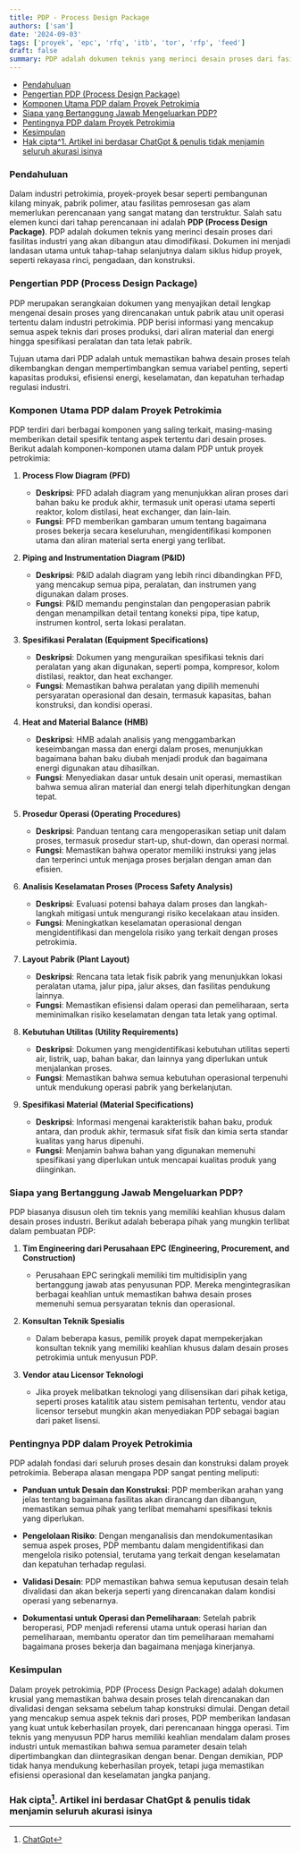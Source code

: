 ```yaml
---
title: PDP - Process Design Package
authors: ['sam']
date: '2024-09-03'
tags: ['proyek', 'epc', 'rfq', 'itb', 'tor', 'rfp', 'feed']
draft: false
summary: PDP adalah dokumen teknis yang merinci desain proses dari fasilitas industri yang akan dibangun atau dimodifikasi. Dokumen ini menjadi landasan utama untuk tahap-tahap selanjutnya dalam siklus hidup proyek, seperti rekayasa rinci, pengadaan, dan konstruksi.
---
```


- [Pendahuluan](#pendahuluan)
- [Pengertian PDP (Process Design Package)](#pengertian-pdp-process-design-package)
- [Komponen Utama PDP dalam Proyek Petrokimia](#komponen-utama-pdp-dalam-proyek-petrokimia)
- [Siapa yang Bertanggung Jawab Mengeluarkan PDP?](#siapa-yang-bertanggung-jawab-mengeluarkan-pdp)
- [Pentingnya PDP dalam Proyek Petrokimia](#pentingnya-pdp-dalam-proyek-petrokimia)
- [Kesimpulan](#kesimpulan)
- [Hak cipta^1. Artikel ini berdasar ChatGpt \& penulis tidak menjamin seluruh akurasi isinya](#hak-cipta1-artikel-ini-berdasar-chatgpt--penulis-tidak-menjamin-seluruh-akurasi-isinya)

### Pendahuluan

Dalam industri petrokimia, proyek-proyek besar seperti pembangunan kilang minyak, pabrik polimer, atau fasilitas pemrosesan gas alam memerlukan perencanaan yang sangat matang dan terstruktur. Salah satu elemen kunci dari tahap perencanaan ini adalah **PDP (Process Design Package)**. PDP adalah dokumen teknis yang merinci desain proses dari fasilitas industri yang akan dibangun atau dimodifikasi. Dokumen ini menjadi landasan utama untuk tahap-tahap selanjutnya dalam siklus hidup proyek, seperti rekayasa rinci, pengadaan, dan konstruksi.

### Pengertian PDP (Process Design Package)

PDP merupakan serangkaian dokumen yang menyajikan detail lengkap mengenai desain proses yang direncanakan untuk pabrik atau unit operasi tertentu dalam industri petrokimia. PDP berisi informasi yang mencakup semua aspek teknis dari proses produksi, dari aliran material dan energi hingga spesifikasi peralatan dan tata letak pabrik.

Tujuan utama dari PDP adalah untuk memastikan bahwa desain proses telah dikembangkan dengan mempertimbangkan semua variabel penting, seperti kapasitas produksi, efisiensi energi, keselamatan, dan kepatuhan terhadap regulasi industri.

### Komponen Utama PDP dalam Proyek Petrokimia

PDP terdiri dari berbagai komponen yang saling terkait, masing-masing memberikan detail spesifik tentang aspek tertentu dari desain proses. Berikut adalah komponen-komponen utama dalam PDP untuk proyek petrokimia:

1. **Process Flow Diagram (PFD)**

   - **Deskripsi**: PFD adalah diagram yang menunjukkan aliran proses dari bahan baku ke produk akhir, termasuk unit operasi utama seperti reaktor, kolom distilasi, heat exchanger, dan lain-lain.
   - **Fungsi**: PFD memberikan gambaran umum tentang bagaimana proses bekerja secara keseluruhan, mengidentifikasi komponen utama dan aliran material serta energi yang terlibat.

2. **Piping and Instrumentation Diagram (P&ID)**

   - **Deskripsi**: P&ID adalah diagram yang lebih rinci dibandingkan PFD, yang mencakup semua pipa, peralatan, dan instrumen yang digunakan dalam proses.
   - **Fungsi**: P&ID memandu penginstalan dan pengoperasian pabrik dengan menampilkan detail tentang koneksi pipa, tipe katup, instrumen kontrol, serta lokasi peralatan.

3. **Spesifikasi Peralatan (Equipment Specifications)**

   - **Deskripsi**: Dokumen yang menguraikan spesifikasi teknis dari peralatan yang akan digunakan, seperti pompa, kompresor, kolom distilasi, reaktor, dan heat exchanger.
   - **Fungsi**: Memastikan bahwa peralatan yang dipilih memenuhi persyaratan operasional dan desain, termasuk kapasitas, bahan konstruksi, dan kondisi operasi.

4. **Heat and Material Balance (HMB)**

   - **Deskripsi**: HMB adalah analisis yang menggambarkan keseimbangan massa dan energi dalam proses, menunjukkan bagaimana bahan baku diubah menjadi produk dan bagaimana energi digunakan atau dihasilkan.
   - **Fungsi**: Menyediakan dasar untuk desain unit operasi, memastikan bahwa semua aliran material dan energi telah diperhitungkan dengan tepat.

5. **Prosedur Operasi (Operating Procedures)**

   - **Deskripsi**: Panduan tentang cara mengoperasikan setiap unit dalam proses, termasuk prosedur start-up, shut-down, dan operasi normal.
   - **Fungsi**: Memastikan bahwa operator memiliki instruksi yang jelas dan terperinci untuk menjaga proses berjalan dengan aman dan efisien.

6. **Analisis Keselamatan Proses (Process Safety Analysis)**

   - **Deskripsi**: Evaluasi potensi bahaya dalam proses dan langkah-langkah mitigasi untuk mengurangi risiko kecelakaan atau insiden.
   - **Fungsi**: Meningkatkan keselamatan operasional dengan mengidentifikasi dan mengelola risiko yang terkait dengan proses petrokimia.

7. **Layout Pabrik (Plant Layout)**

   - **Deskripsi**: Rencana tata letak fisik pabrik yang menunjukkan lokasi peralatan utama, jalur pipa, jalur akses, dan fasilitas pendukung lainnya.
   - **Fungsi**: Memastikan efisiensi dalam operasi dan pemeliharaan, serta meminimalkan risiko keselamatan dengan tata letak yang optimal.

8. **Kebutuhan Utilitas (Utility Requirements)**

   - **Deskripsi**: Dokumen yang mengidentifikasi kebutuhan utilitas seperti air, listrik, uap, bahan bakar, dan lainnya yang diperlukan untuk menjalankan proses.
   - **Fungsi**: Memastikan bahwa semua kebutuhan operasional terpenuhi untuk mendukung operasi pabrik yang berkelanjutan.

9. **Spesifikasi Material (Material Specifications)**
   - **Deskripsi**: Informasi mengenai karakteristik bahan baku, produk antara, dan produk akhir, termasuk sifat fisik dan kimia serta standar kualitas yang harus dipenuhi.
   - **Fungsi**: Menjamin bahwa bahan yang digunakan memenuhi spesifikasi yang diperlukan untuk mencapai kualitas produk yang diinginkan.

### Siapa yang Bertanggung Jawab Mengeluarkan PDP?

PDP biasanya disusun oleh tim teknis yang memiliki keahlian khusus dalam desain proses industri. Berikut adalah beberapa pihak yang mungkin terlibat dalam pembuatan PDP:

1. **Tim Engineering dari Perusahaan EPC (Engineering, Procurement, and Construction)**

   - Perusahaan EPC seringkali memiliki tim multidisiplin yang bertanggung jawab atas penyusunan PDP. Mereka mengintegrasikan berbagai keahlian untuk memastikan bahwa desain proses memenuhi semua persyaratan teknis dan operasional.

2. **Konsultan Teknik Spesialis**

   - Dalam beberapa kasus, pemilik proyek dapat mempekerjakan konsultan teknik yang memiliki keahlian khusus dalam desain proses petrokimia untuk menyusun PDP.

3. **Vendor atau Licensor Teknologi**
   - Jika proyek melibatkan teknologi yang dilisensikan dari pihak ketiga, seperti proses katalitik atau sistem pemisahan tertentu, vendor atau licensor tersebut mungkin akan menyediakan PDP sebagai bagian dari paket lisensi.

### Pentingnya PDP dalam Proyek Petrokimia

PDP adalah fondasi dari seluruh proses desain dan konstruksi dalam proyek petrokimia. Beberapa alasan mengapa PDP sangat penting meliputi:

- **Panduan untuk Desain dan Konstruksi**: PDP memberikan arahan yang jelas tentang bagaimana fasilitas akan dirancang dan dibangun, memastikan semua pihak yang terlibat memahami spesifikasi teknis yang diperlukan.

- **Pengelolaan Risiko**: Dengan menganalisis dan mendokumentasikan semua aspek proses, PDP membantu dalam mengidentifikasi dan mengelola risiko potensial, terutama yang terkait dengan keselamatan dan kepatuhan terhadap regulasi.

- **Validasi Desain**: PDP memastikan bahwa semua keputusan desain telah divalidasi dan akan bekerja seperti yang direncanakan dalam kondisi operasi yang sebenarnya.

- **Dokumentasi untuk Operasi dan Pemeliharaan**: Setelah pabrik beroperasi, PDP menjadi referensi utama untuk operasi harian dan pemeliharaan, membantu operator dan tim pemeliharaan memahami bagaimana proses bekerja dan bagaimana menjaga kinerjanya.

### Kesimpulan

Dalam proyek petrokimia, PDP (Process Design Package) adalah dokumen krusial yang memastikan bahwa desain proses telah direncanakan dan divalidasi dengan seksama sebelum tahap konstruksi dimulai. Dengan detail yang mencakup semua aspek teknis dari proses, PDP memberikan landasan yang kuat untuk keberhasilan proyek, dari perencanaan hingga operasi. Tim teknis yang menyusun PDP harus memiliki keahlian mendalam dalam proses industri untuk memastikan bahwa semua parameter desain telah dipertimbangkan dan diintegrasikan dengan benar. Dengan demikian, PDP tidak hanya mendukung keberhasilan proyek, tetapi juga memastikan efisiensi operasional dan keselamatan jangka panjang.

### Hak cipta[^1]. Artikel ini berdasar ChatGpt & penulis tidak menjamin seluruh akurasi isinya

[^1]: [ChatGpt](https://chat.openai.com)
